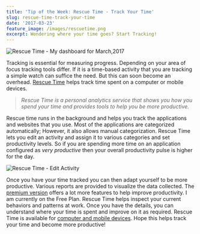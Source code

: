 ```yaml
---
title: 'Tip of the Week: Rescue Time - Track Your Time'
slug: rescue-time-track-your-time
date: '2017-03-23'
feature_image: /images/rescuetime.png
excerpt: Wondering where your time goes? Start Tracking!
---
```

![Rescue Time - My dashboard for March,2017](/images/rescuetime.png)

Tracking is essential for measuring progress. Depending on your area of focus tracking tools differ. If it is a time-based activity that you are tracking a simple watch can suffice the need. But this can soon become an overhead. [Rescue Time](https://www.rescuetime.com/) helps track time spent on a computer or mobile devices.

> _Rescue Time is a personal analytics service that shows you how you spend your time and provides tools to help you be more productive._

Rescue time runs in the background and helps you track the applications and websites that you use. Most of the applications are categorized automatically; However, it also allows manual categorization. Rescue Time lets you edit an activity and assign it to various categories and set productivity levels. So if you are spending more time on an application configured as _very productive_ then your overall productivity pulse is higher for the day.

![Rescue Time - Edit Activity](/images/rescuetime_edit_activity.png)

Once you have your time tracked you can then adapt yourself to be more productive. Various reports are provided to visualize the data collected. The [premium version](https://www.rescuetime.com/rescuetime-pro) offers a lot more features to help improve productivity. I am currently on the Free Plan. Rescue Time helps inspect your current behaviors and patterns at work. Once you have the details, you can understand where your time is spent and improve on it as required. Rescue Time is available for [computer and mobile devices](https://www.rescuetime.com/get_rescuetime). Hope this helps track your time and become more productive!
